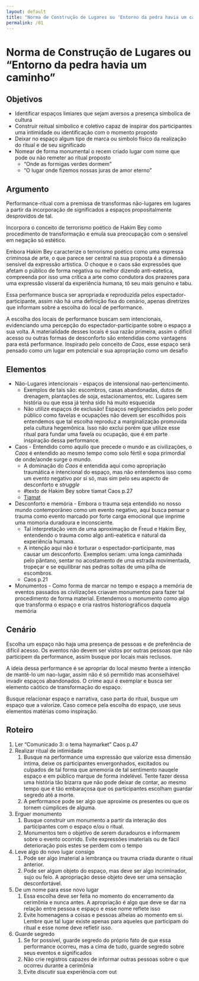 ```yaml
---
layout: default
title: "Norma de Construção de Lugares ou 'Entorno da pedra havia um caminho'"
permalink: /01
---
```

# Norma de Construção de Lugares ou “Entorno da pedra havia um caminho”

## Objetivos

- Identificar espaços limiares que sejam aversos a presença simbolica de cultura
- Construir reitual simbolico e coletivo capaz de inspirar dos participantes uma intimidade ou identificação com o momento proposto
- Deixar no espaço algum tipo de marca ou simbolo físico da realização do ritual e de seu significado
- Nomear de forma monumental o recem criado lugar com nome que pode ou não remeter ao ritual proposto
    - “Onde as formigas verdes dormem”
    - “O lugar onde fizemos nossas juras de amor eterno”
    
## Argumento
    

Performance-ritual com a premissa de transformas não-lugares em lugares a partir da incorporação de significados a espaços propositalmente desprovidos de tal.

Incorpora o conceito de terrorismo poético de Hakim Bey como procedimento de transformação e emula sua preocupação com o sensível em negação só estético.

Embora Hakim Bey caracterize o terrorismo poético como uma expressa criminosa de arte, o que parece ser central na sua proposta é a dimensão sensível da expressão artística. O choque e o caos são expressões que afetam o público de forma negativa ou melhor dizendo anti-eatetica, compreenda por isso uma crítica a arte como condutora dos prazeres para uma expressão visseral da experiência humana, tô seu mais genuíno e tabu.

Essa performance busca ser apropriada e reproduzida pelos espectador-participante, assim não há uma definição fixa do cenário, apenas diretrizes que informam sobre a escolha do local de performance.

A escolha dos locais de performance buscam sem intencionais, evidenciando uma percepção do espectador-participante sobre o espaço a sua volta. A materialidade desses locais é sua razão primeira, assim o difícil acesso ou outras formas de desconforto são entendidas como vantagens para está performance. Inspirado pelo conceito de *Caos*, esse espaço será pensado como um lugar em potencial e sua apropriação como um desafio 

## Elementos

- Não-Lugares intencionais - espaços de intensional nao-pertencimento.
    - Exemplos de tais são: escombros, casas abandonadas, dutos de drenagem, plantações de soja, estacionamentos, etc. Lugares sem história ou que essa já tenha sido há muito esquecida
    - Não utilize espaços de exclusão! Espaços negligenciados pelo poder público como favelas e ocupações não devem ser escolhidos pois entendemos que tal escolha reproduz a marginalização promovida pela cultura hegemônica. Isso não exclui porém que utilize esse ritual para fundar uma favela ou ocupação, que é em parte inspiração dessa performance.
- Caos - Entendido como aquilo que precede o mundo e as civilizações, o *Caos* é entendido ao mesmo tempo como solo fértil e sopa primordial de onde/aonde surge o mundo.
    - A dominação do *Caos* é entendida aqui como apropriação traumática e intencional do espaço, mas não entendemos isso como um evento negativo por si só, mas sim pelo seu aspecto de desconforto e *struggle*
    - #texto de Hakim Bey sobre tiamat Caos p.27
    - [Tiamat](https://youtu.be/rydJix8oWCc)
- Desconforto e memória - Embora o trauma seja entendido no nosso mundo contemporâneo como um evento negativo, aqui busca pensar o trauma como evento marcado por forte carga emocional que imprime uma momoria duradoura e inconsciente.
    - Tal interpretação vem de uma aproximação de Freud e Hakim Bey, entendendo o trauma como algo anti-eatetica e natural da experiência humana.
    - A intenção aqui não é torturar o espectador-participante, mas causar um desconforto. Exemplos seriam: uma longa caminhada pelo pântano, sentar no acostamento de uma estrada movimentada, tropeçar e se equilibrar nas pedras soltas de uma pilha de escombros.
    - Caos p.21
- Monumentos - Como forma de marcar no tempo e espaço a memória de eventos passados as civilizações criavam monumentos para fazer tal procedimento de forma material. Entendemos o monumento como algo que transforma o espaço e cria rastros historiográficos daquela memória
    
## Cenário

Escolha um espaço não haja uma presença de pessoas e de preferência de difícil acesso. Os eventos não devem ser vistos por outras pessoas que não participem da performance, assim busque por locais mais reclusos.

A ideia dessa performance é se apropriar do local mesmo frente a intenção de mantê-lo um nao-lugar, assim não é só permitido mas aconselhável invadir espaços abandonados. O crime aqui é exemplar e busca ser elemento caótico de transformação do espaço.

Busque relacionar espaço e narrativa, caso parta do ritual, busque um espaço que a valorize. Caso comece pela escolha do espaço, use seus elementos matérias como inspiração.

## Roteiro

1. Ler “Comunicado 3: o tema haymarket” Caos p.47
2. Realizar ritual de intimidade
    1. Busque na performance uma expressão que valorize essa dimensão íntima, deixe os participantes envergonhados, excitados ou culpados de tal forma que amemoria de tal sentimento nauqele espaço e em público marque de forma indelével. Tente fazer dessa uma história tão bizarra que não pode deixar de contar, ao mesmo tempo que é tão embaraçosa que os participantes escolham guardar segredo até a morte.
    2. A performance pode ser algo que aproxime os presentes ou que os tornem cúmplices de alguma.
3. Erguer monumento
    1. Busque construir um monumento a partir da interação dos participantes com o espaço e/ou o ritual.
    2. Monumentos tem o objetivo de serem duradouros e informarem sobre o evento ocorrido. Evite expressões imateriais ou de fácil deterioração pois estes se perdem com o tempo
4. Leve algo do novo lugar consigo
    1. Pode ser algo imaterial a lembrança ou trauma criada durante o ritual anterior.
    2. Pode ser algum objeto do espaço, mas deve ser algo incriminador, sujo ou feio. A apropriação desse objeto deve ser uma sensação desconfortável.
5. De um nome para esse novo lugar
    1. Essa escolha deve ser feita no momento do encerramento da cerimônia e nunca antes. A apropriação é algo que deve se dar na relação entre pessoa e espaço e esse nome reflete isso
    2. Evite homenagens a coisas e pessoas alheias ao momento em si. Lembre que tal lugar existe apenas para aqueles que participam do ritual e esse nome deve refletir isso.
6. Guarde segredo 
    1. Se for possível, guarde segredo do próprio fato de que essa performance ocorreu, mas a cima de tudo, guarde segredo sobre seus eventos e significados
    2. Não crie registros capazes de informar outras pessoas sobre o que ocorreu durante a cerimônia
    3. Evite discutir sua experiência com out